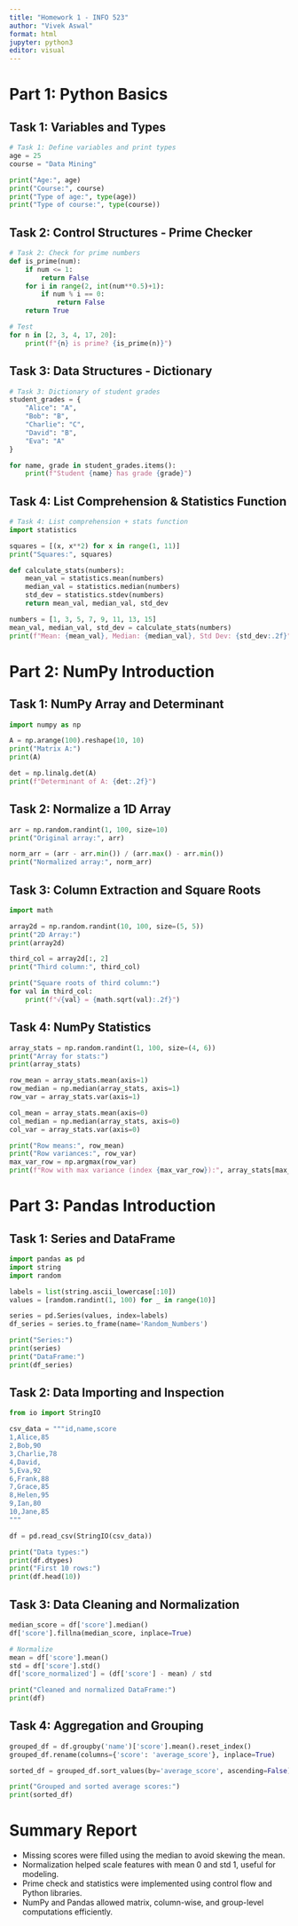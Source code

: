 ```yaml
---
title: "Homework 1 - INFO 523"
author: "Vivek Aswal"
format: html
jupyter: python3
editor: visual
---
```


# Part 1: Python Basics

## Task 1: Variables and Types

```python
# Task 1: Define variables and print types
age = 25
course = "Data Mining"

print("Age:", age)
print("Course:", course)
print("Type of age:", type(age))
print("Type of course:", type(course))
```

## Task 2: Control Structures - Prime Checker

```python
# Task 2: Check for prime numbers
def is_prime(num):
    if num <= 1:
        return False
    for i in range(2, int(num**0.5)+1):
        if num % i == 0:
            return False
    return True

# Test
for n in [2, 3, 4, 17, 20]:
    print(f"{n} is prime? {is_prime(n)}")
```

## Task 3: Data Structures - Dictionary

```python
# Task 3: Dictionary of student grades
student_grades = {
    "Alice": "A",
    "Bob": "B",
    "Charlie": "C",
    "David": "B",
    "Eva": "A"
}

for name, grade in student_grades.items():
    print(f"Student {name} has grade {grade}")
```

## Task 4: List Comprehension & Statistics Function

```python
# Task 4: List comprehension + stats function
import statistics

squares = [(x, x**2) for x in range(1, 11)]
print("Squares:", squares)

def calculate_stats(numbers):
    mean_val = statistics.mean(numbers)
    median_val = statistics.median(numbers)
    std_dev = statistics.stdev(numbers)
    return mean_val, median_val, std_dev

numbers = [1, 3, 5, 7, 9, 11, 13, 15]
mean_val, median_val, std_dev = calculate_stats(numbers)
print(f"Mean: {mean_val}, Median: {median_val}, Std Dev: {std_dev:.2f}")
```

# Part 2: NumPy Introduction

## Task 1: NumPy Array and Determinant

```python
import numpy as np

A = np.arange(100).reshape(10, 10)
print("Matrix A:")
print(A)

det = np.linalg.det(A)
print(f"Determinant of A: {det:.2f}")
```

## Task 2: Normalize a 1D Array

```python
arr = np.random.randint(1, 100, size=10)
print("Original array:", arr)

norm_arr = (arr - arr.min()) / (arr.max() - arr.min())
print("Normalized array:", norm_arr)
```

## Task 3: Column Extraction and Square Roots

```python
import math

array2d = np.random.randint(10, 100, size=(5, 5))
print("2D Array:")
print(array2d)

third_col = array2d[:, 2]
print("Third column:", third_col)

print("Square roots of third column:")
for val in third_col:
    print(f"√{val} = {math.sqrt(val):.2f}")
```

## Task 4: NumPy Statistics

```python
array_stats = np.random.randint(1, 100, size=(4, 6))
print("Array for stats:")
print(array_stats)

row_mean = array_stats.mean(axis=1)
row_median = np.median(array_stats, axis=1)
row_var = array_stats.var(axis=1)

col_mean = array_stats.mean(axis=0)
col_median = np.median(array_stats, axis=0)
col_var = array_stats.var(axis=0)

print("Row means:", row_mean)
print("Row variances:", row_var)
max_var_row = np.argmax(row_var)
print(f"Row with max variance (index {max_var_row}):", array_stats[max_var_row])
```

# Part 3: Pandas Introduction

## Task 1: Series and DataFrame

```python
import pandas as pd
import string
import random

labels = list(string.ascii_lowercase[:10])
values = [random.randint(1, 100) for _ in range(10)]

series = pd.Series(values, index=labels)
df_series = series.to_frame(name='Random_Numbers')

print("Series:")
print(series)
print("DataFrame:")
print(df_series)
```

## Task 2: Data Importing and Inspection

```python
from io import StringIO

csv_data = """id,name,score
1,Alice,85
2,Bob,90
3,Charlie,78
4,David,
5,Eva,92
6,Frank,88
7,Grace,85
8,Helen,95
9,Ian,80
10,Jane,85
"""

df = pd.read_csv(StringIO(csv_data))

print("Data types:")
print(df.dtypes)
print("First 10 rows:")
print(df.head(10))
```

## Task 3: Data Cleaning and Normalization

```python
median_score = df['score'].median()
df['score'].fillna(median_score, inplace=True)

# Normalize
mean = df['score'].mean()
std = df['score'].std()
df['score_normalized'] = (df['score'] - mean) / std

print("Cleaned and normalized DataFrame:")
print(df)
```

## Task 4: Aggregation and Grouping

```python
grouped_df = df.groupby('name')['score'].mean().reset_index()
grouped_df.rename(columns={'score': 'average_score'}, inplace=True)

sorted_df = grouped_df.sort_values(by='average_score', ascending=False)

print("Grouped and sorted average scores:")
print(sorted_df)
```

# Summary Report

- Missing scores were filled using the median to avoid skewing the mean.
- Normalization helped scale features with mean 0 and std 1, useful for modeling.
- Prime check and statistics were implemented using control flow and Python libraries.
- NumPy and Pandas allowed matrix, column-wise, and group-level computations efficiently.
